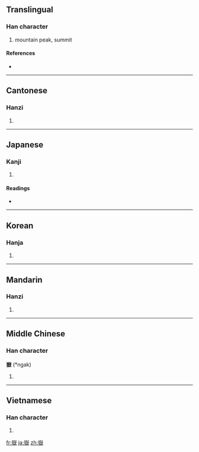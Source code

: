 {{also|岳}}
==Translingual==

===Han character===
{{Han char|rn=46|rad=山|as=14|sn=17|four=2223<sub>4</sub>|canj=山大竹大 (UKHK)}}

# mountain peak, summit

====References====
* {{Han ref|kx=0321.280|dkj=08566|dj=0621.290|hdz=10803.040|uh=5DBD|ud=23997|bh=C0AE|bd=49326}}

----

==Cantonese==

===Hanzi===
{{yue-hanzi|jyut=|y=ngok6}}

# {{defn|Cantonese|sort=山14}}

----

==Japanese==

===Kanji===
{{ja-kanji|grade=|rs=山14}}

# {{defn|Japanese|sort=山14}}

====Readings====
* {{ja-readings|on=[[がく]] (gaku)|kun=[[たけ]] (take)}}

----

==Korean==

===Hanja===
{{ko-hanja|hangeul=악|rv=ak|mr=ak}}

# {{defn|Korean|sort=山14}}

----

==Mandarin==

===Hanzi===
{{cmn-hanzi|pin=[[guī]] ([[gui1]]), [[yuè]] ([[yue4]])|wg=kuei<sup>1</sup>, yüeh<sup>4</sup>}}

# {{defn|Mandarin|sort=山14}}

----

==Middle Chinese==

===Han character===
'''嶽''' (*ngak)<!--asterisk signifies that this is a reconstructed pronunciation-->

# {{defn|Middle Chinese|sort=山14}}

----

==Vietnamese==

===Han character===
{{vi-hantu|[[nhạc]]|rs=山14}}

# {{defn|Vietnamese|sort=山14}}

[[fr:嶽]]
[[ja:嶽]]
[[zh:嶽]]